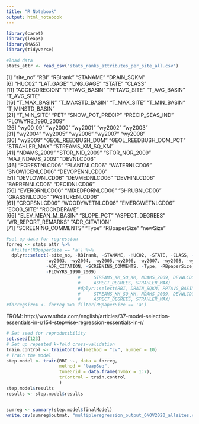 ```yaml
---
title: "R Notebook"
output: html_notebook
---
```

```r

library(caret)
library(leaps)
library(MASS)
library(tidyverse)
```

```r
#load data
stats_attr <- read_csv("stats_ranks_attributes_per_site_all.csv")
```
[1] "site_no"               "RBI"                   "RBIrank"               "STANAME"               "DRAIN_SQKM"           
 [6] "HUC02"                 "LAT_GAGE"              "LNG_GAGE"              "STATE"                 "CLASS"                
[11] "AGGECOREGION"          "PPTAVG_BASIN"          "PPTAVG_SITE"           "T_AVG_BASIN"           "T_AVG_SITE"           
[16] "T_MAX_BASIN"           "T_MAXSTD_BASIN"        "T_MAX_SITE"            "T_MIN_BASIN"           "T_MINSTD_BASIN"       
[21] "T_MIN_SITE"            "PET"                   "SNOW_PCT_PRECIP"       "PRECIP_SEAS_IND"       "FLOWYRS_1990_2009"    
[26] "wy00_09"               "wy2000"                "wy2001"                "wy2002"                "wy2003"               
[31] "wy2004"                "wy2005"                "wy2006"                "wy2007"                "wy2008"               
[36] "wy2009"                "GEOL_REEDBUSH_DOM"     "GEOL_REEDBUSH_DOM_PCT" "STRAHLER_MAX"          "STREAMS_KM_SQ_KM"     
[41] "NDAMS_2009"            "STOR_NID_2009"         "STOR_NOR_2009"         "MAJ_NDAMS_2009"        "DEVNLCD06"            
[46] "FORESTNLCD06"          "PLANTNLCD06"           "WATERNLCD06"           "SNOWICENLCD06"         "DEVOPENNLCD06"        
[51] "DEVLOWNLCD06"          "DEVMEDNLCD06"          "DEVHINLCD06"           "BARRENNLCD06"          "DECIDNLCD06"          
[56] "EVERGRNLCD06"          "MIXEDFORNLCD06"        "SHRUBNLCD06"           "GRASSNLCD06"           "PASTURENLCD06"        
[61] "CROPSNLCD06"           "WOODYWETNLCD06"        "EMERGWETNLCD06"        "ECO3_SITE"             "ROCKDEPAVE"           
[66] "ELEV_MEAN_M_BASIN"     "SLOPE_PCT"             "ASPECT_DEGREES"        "WR_REPORT_REMARKS"     "ADR_CITATION"         
[71] "SCREENING_COMMENTS"    "Type"                  "RBpaperSize"           "newSize"  
```r
#set up data for regression
forreg <- stats_attr %>% 
  #filter(RBpaperSize == 'a') %>%
  dplyr::select(-site_no, -RBIrank, -STANAME, -HUC02, -STATE, -CLASS, -AGGECOREGION, -wy2000, -wy2001, -wy2002,
               -wy2003, -wy2004, -wy2005,-wy2006, -wy2007, -wy2008, -wy2009, -GEOL_REEDBUSH_DOM, 
               -ADR_CITATION, -SCREENING_COMMENTS, -Type, -RBpaperSize, -newSize, -LAT_GAGE, -LNG_GAGE, -WR_REPORT_REMARKS,
               -FLOWYRS_1990_2009)
                           #     STREAMS_KM_SQ_KM, NDAMS_2009, DEVNLCD06, FORESTNLCD06, ELEV_MEAN_M_BASIN, SLOPE_PCT,
                           #     ASPECT_DEGREES, STRAHLER_MAX)
                           #dplyr::select(RBI, DRAIN_SQKM, PPTAVG_BASIN, T_AVG_BASIN, PET, SNOW_PCT_PRECIP, PRECIP_SEAS_IND,
                           #     STREAMS_KM_SQ_KM, NDAMS_2009, DEVNLCD06, FORESTNLCD06, ELEV_MEAN_M_BASIN, SLOPE_PCT,
                           #     ASPECT_DEGREES, STRAHLER_MAX)
#forregsizeA <- forreg %>% filter(RBpaperSize == 'a')
```
FROM: http://www.sthda.com/english/articles/37-model-selection-essentials-in-r/154-stepwise-regression-essentials-in-r/
```r
# Set seed for reproducibility
set.seed(123)
# Set up repeated k-fold cross-validation
train.control <- trainControl(method = "cv", number = 10)
# Train the model
step.model <- train(RBI ~., data = forreg,
                    method = "leapSeq", 
                    tuneGrid = data.frame(nvmax = 1:7),
                    trControl = train.control
                    )
step.model$results
results <- step.model$results


sumreg <- summary(step.model$finalModel)
write.csv(sumreg$outmat, "multipleregression_output_6NOV2020_allsites.csv")
```

